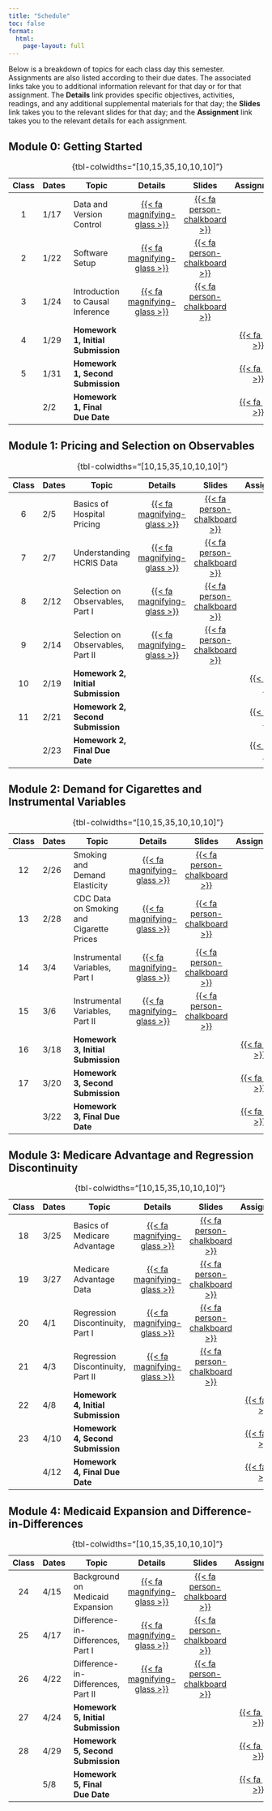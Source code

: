 ```yaml
---
title: "Schedule"
toc: false
format:
  html:
    page-layout: full
---
```


Below is a breakdown of topics for each class day this semester. Assignments are also listed according to their due dates. The associated links take you to additional information relevant for that day or for that assignment. The **Details** link provides specific objectives, activities, readings, and any additional supplemental materials for that day; the **Slides** link takes you to the relevant slides for that day; and the **Assignment** link takes you to the relevant details for each assignment.

## Module 0: Getting Started

| Class | Dates      | Topic                                       | Details | Slides | Assignment  |
|:-----:|------------|---------------------------------------------|:-------:|:------:|:-----------:|
|  1    | 1/17       | Data and Version Control                    | [{{< fa magnifying-glass  >}}](/schedule/class-01.html) | [{{< fa person-chalkboard >}}](https://imccart.github.io/empirical-methods-slides/00-intro/intro-01.html)  |  |
|  2    | 1/22       | Software Setup                              | [{{< fa magnifying-glass  >}}](/schedule/class-02.html) | [{{< fa person-chalkboard >}}](https://imccart.github.io/empirical-methods-slides/00-intro/intro-02.html)  |  |
|  3    | 1/24       | Introduction to Causal Inference            | [{{< fa magnifying-glass  >}}](/schedule/class-03.html) | [{{< fa person-chalkboard >}}](https://imccart.github.io/empirical-methods-slides/00-intro/intro-03.html)  |  |
|  4    | 1/29       | **Homework 1, Initial Submission**          | | | [{{< fa pen  >}}](/assignments/homework1.html) |
|  5    | 1/31       | **Homework 1, Second Submission**           | | | [{{< fa pen  >}}](/assignments/homework1.html) |
|       | 2/2        | **Homework 1, Final Due Date**              | | | [{{< fa pen  >}}](/assignments/homework1.html) |
: {tbl-colwidths="\[10,15,35,10,10,10\]"}


## Module 1: Pricing and Selection on Observables

| Class | Dates      | Topic                                       | Details | Slides | Assignment |
|:-----:|------------|---------------------------------------------|:-------:|:------:|:----------:|
|  6    | 2/5        | Basics of Hospital Pricing                  | [{{< fa magnifying-glass >}}](/schedule/class-06.html) | [{{< fa person-chalkboard >}}](https://imccart.github.io/empirical-methods-slides/01-so/01-so1.html) | | 
|  7    | 2/7        | Understanding HCRIS Data                    | [{{< fa magnifying-glass >}}](/schedule/class-07.html) | [{{< fa person-chalkboard >}}](https://imccart.github.io/empirical-methods-slides/01-so/01-so2.html) | | 
|  8    | 2/12       | Selection on Observables, Part I            | [{{< fa magnifying-glass >}}](/schedule/class-08.html) | [{{< fa person-chalkboard >}}](https://imccart.github.io/empirical-methods-slides/01-so/01-so3.html) | | 
|  9    | 2/14       | Selection on Observables, Part II           | [{{< fa magnifying-glass >}}](/schedule/class-09.html) | [{{< fa person-chalkboard >}}](https://imccart.github.io/empirical-methods-slides/01-so/01-so4.html) | | 
|  10   | 2/19       | **Homework 2, Initial Submission**          | | | [{{< fa pen  >}}](/assignments/homework2.html) |
|  11   | 2/21       | **Homework 2, Second Submission**           | | | [{{< fa pen  >}}](/assignments/homework2.html) |
|       | 2/23       | **Homework 2, Final Due Date**              | | | [{{< fa pen  >}}](/assignments/homework2.html) |
: {tbl-colwidths="\[10,15,35,10,10,10\]"}


## Module 2: Demand for Cigarettes and Instrumental Variables

| Class | Dates       | Topic                                       | Details | Slides | Assignment |
|:-----:|-------------|---------------------------------------------|:-------:|:------:|:----------:|
|  12   | 2/26        | Smoking and Demand Elasticity               | [{{< fa magnifying-glass >}}](/schedule/class-12.html) | [{{< fa person-chalkboard >}}](https://imccart.github.io/empirical-methods-slides/02-iv/iv1.html) | | 
|  13   | 2/28        | CDC Data on Smoking and Cigarette Prices    | [{{< fa magnifying-glass >}}](/schedule/class-13.html) | [{{< fa person-chalkboard >}}](https://imccart.github.io/empirical-methods-slides/02-iv/iv2.html) | | 
|  14   | 3/4         | Instrumental Variables, Part I    | [{{< fa magnifying-glass >}}](/schedule/class-14.html) | [{{< fa person-chalkboard >}}](https://imccart.github.io/empirical-methods-slides/02-iv/iv3.html) | | 
|  15   | 3/6         | Instrumental Variables, Part II   | [{{< fa magnifying-glass >}}](/schedule/class-15.html) | [{{< fa person-chalkboard >}}](https://imccart.github.io/empirical-methods-slides/02-iv/iv4.html) | | 
|  16   | 3/18        | **Homework 3, Initial Submission**          | | | [{{< fa pen  >}}](/assignments/homework3.html) |
|  17   | 3/20        | **Homework 3, Second Submission**           | | | [{{< fa pen  >}}](/assignments/homework3.html) |
|       | 3/22        | **Homework 3, Final Due Date**              | | | [{{< fa pen  >}}](/assignments/homework3.html) |
: {tbl-colwidths="\[10,15,35,10,10,10\]"}


## Module 3: Medicare Advantage and Regression Discontinuity

| Class | Dates       | Topic                                       | Details | Slides | Assignment |
|:-----:|-------------|---------------------------------------------|:-------:|:------:|:----------:|
|  18   | 3/25        | Basics of Medicare Advantage                | [{{< fa magnifying-glass >}}](/schedule/class-18.html) | [{{< fa person-chalkboard >}}](https://imccart.github.io/empirical-methods-slides/03-rd/rd-01.html) | | 
|  19   | 3/27        | Medicare Advantage Data                     | [{{< fa magnifying-glass >}}](/schedule/class-19.html) | [{{< fa person-chalkboard >}}](https://imccart.github.io/empirical-methods-slides/03-rd/rd-02.html) | | 
|  20   | 4/1         | Regression Discontinuity, Part I            | [{{< fa magnifying-glass >}}](/schedule/class-20.html) | [{{< fa person-chalkboard >}}](https://imccart.github.io/empirical-methods-slides/03-rd/rd-03.html) | | 
|  21   | 4/3         | Regression Discontinuity, Part II           | [{{< fa magnifying-glass >}}](/schedule/class-21.html) | [{{< fa person-chalkboard >}}](https://imccart.github.io/empirical-methods-slides/03-rd/rd-04.html) | | 
|  22   | 4/8         | **Homework 4, Initial Submission**          | | | [{{< fa pen  >}}](/assignments/homework4.html) |
|  23   | 4/10        | **Homework 4, Second Submission**           | | | [{{< fa pen  >}}](/assignments/homework4.html) |
|       | 4/12        | **Homework 4, Final Due Date**              | | | [{{< fa pen  >}}](/assignments/homework4.html) |
: {tbl-colwidths="\[10,15,35,10,10,10\]"}


## Module 4: Medicaid Expansion and Difference-in-Differences

| Class | Dates       | Topic                                       | Details | Slides | Assignment |
|:-----:|-------------|---------------------------------------------|:-------:|:------:|:----------:|
|  24   | 4/15        | Background on Medicaid Expansion            | [{{< fa magnifying-glass >}}](/schedule/class-24.html) | [{{< fa person-chalkboard >}}](https://imccart.github.io/empirical-methods-slides/04-dd/dd-01.html) | | 
|  25   | 4/17        | Difference-in-Differences, Part I           | [{{< fa magnifying-glass >}}](/schedule/class-25.html) | [{{< fa person-chalkboard >}}](https://imccart.github.io/empirical-methods-slides/04-dd/dd-02.html) | | 
|  26   | 4/22        | Difference-in-Differences, Part II          | [{{< fa magnifying-glass >}}](/schedule/class-26.html) | [{{< fa person-chalkboard >}}](https://imccart.github.io/empirical-methods-slides/04-dd/dd-03.html) | | 
|  27   | 4/24        | **Homework 5, Initial Submission**          | | | [{{< fa pen  >}}](/assignments/homework5.html) |
|  28   | 4/29        | **Homework 5, Second Submission**           | | | [{{< fa pen  >}}](/assignments/homework5.html) |
|       | 5/8         | **Homework 5, Final Due Date**              | | | [{{< fa pen  >}}](/assignments/homework5.html) |
: {tbl-colwidths="\[10,15,35,10,10,10\]"}
